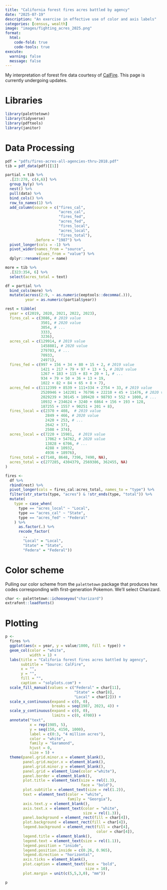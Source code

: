 ```yaml
---
title: "California forest fires acres battled by agency"
date: "2025-07-19"
description: "An exercise in effective use of color and axis labels"
categories: [census, wealth]
image: "images/fighting_acres_2025.png"
format: 
  html:
    code-fold: true
    code-tools: true
execute:
  warning: false
  message: false
---
```


My interpretation of forest fire data courtesy of [CalFire](https://www.fire.ca.gov/our-impact/statistics). This page is currently undergoing updates.

# Libraries

```r
library(palettetown)
library(tidyverse)
library(pdftools)
library(janitor)
```

# Data Processing

```r
pdf = "pdfs/fires-acres-all-agencies-thru-2018.pdf"
tib = pdf_data(pdf)[[1]] 

partial = tib %>% 
  .[23:278, c(4,6)] %>% 
  group_by(y) %>% 
  nest() %>% 
  pull(data) %>% 
  bind_cols() %>% 
  row_to_names(1) %>% 
  add_column(source = c("fires_cal",
                        "acres_cal",
                        "fires_fed",
                        "acres_fed",
                        "fires_local",
                        "acres_local",
                        "fires_total"),
             .before = "1987") %>% 
  pivot_longer(cols = -1) %>% 
  pivot_wider(names_from = "source",
              values_from = "value") %>% 
  dplyr::rename(year = name)

more = tib %>% 
  .[323:354, 6] %>% 
  select(acres_total = text)

df = partial %>% 
  bind_cols(more) %>% 
  mutate(across(2:9, ~ as.numeric(eeptools::decomma(.))),
         year = as.numeric(partial$year)) 

rest = tibble(
  year = c(2019, 2020, 2021, 2022, 2023),
  fires_cal = c(3086, # 2019 value
                3501, # 2020 value 
                3054, # ...
                3333, 
                3236),
  acres_cal = c(129914, # 2019 value
                1458881, # 2020 value 
                279703, # ... 
                70933, 
                24971),
  fires_fed = c(997 + 156 + 34 + 80 + 15 + 2, # 2019 value
                1421 + 217 + 79 + 97 + 13 + 5, # 2020 value 
                1267 + 183 + 115 + 83 + 20 + 1, # ...
                934 + 79 + 50 + 36 + 13 + 19,
                1022 + 82 + 84 + 65 + 8 + 7),
  acres_fed = c(1112399 + 8539 + 111+334 + 2754 + 33, # 2019 value
                2520946 + 142201 + 76796 + 22210 + 45 + 11476, # 2020 value 
                2029239 + 30145 + 109420 + 98793 + 552 + 1000, # ...
                10932 + 234624 + 3240 + 6864 + 156 + 193 + 128,
                187255 + 1557 + 90251 + 201 + 8),
  fires_local = c(2370 + 408,  # 2019 value
                  2849 + 466, # 2020 value 
                  2420 + 253, # ... 
                  2642 + 371, 
                  2508 + 374),
  acres_local = c(7220 + 15981,  # 2019 value
                  17062 + 54762, # 2020 value 
                  13828 + 6706, # ... 
                  4288 + 10932, 
                  4936 + 18976),
  fires_total = c(7148, 8648, 7396, 7490, NA),
  acres_total = c(277285, 4304379, 2569386, 362455, NA)
)

fires <- 
  df %>% 
  rbind(rest) %>% 
  pivot_longer(cols = fires_cal:acres_total, names_to = "type") %>% 
  filter(str_starts(type, "acres") & !str_ends(type, "total")) %>% 
  mutate(
    type = case_when(
      type == "acres_local" ~ "Local",
      type == "acres_cal" ~ "State",
      type == "acres_fed" ~ "Federal"
    ) %>% 
      as.factor(.) %>% 
      recode_factor(
        ., 
        "Local" = "Local",
        "State" = "State",
        "Federa" = "Federal"))
```


# Color scheme

Pulling our color scheme from the `palettetown` package that produces hex codes corresponding with first-generation Pokemon. We'll select Charizard.


```r
char <- palettetown::ichooseyou("charizard")
extrafont::loadfonts()
```

# Plotting

```r

p <- 
  fires %>% 
  ggplot(aes(x = year, y = value/1000, fill = type)) +
  geom_col(color = "white",
           width = 1) +
  labs(title = "Califoria forest fires acres battled by agency",
       subtitle = "Source: CalFire",
       x = "",
       y = "",
       fill = "",
       caption = "solplots.com") +
  scale_fill_manual(values = c("Federal" = char[11],
                               "State" = char[8],
                               "Local" = char[2])) +
  scale_x_continuous(expand = c(0, 0),
                     breaks = seq(1987, 2023, 4)) +
  scale_y_continuous(expand = c(0, 0),
                     limits = c(0, 4700)) +
  annotate("text", 
           x = rep(1985, 5),
           y = seq(150, 4150, 1000),
           label = c(0:3, "4 million acres"),
           color = "white",
           family = "Garamond",
           hjust = 0,
           size = 5) +
  theme(panel.grid.minor.x = element_blank(),
        panel.grid.major.x = element_blank(),
        panel.grid.minor.y = element_blank(),
        panel.grid = element_line(color ="white"),
        panel.border = element_blank(),
        plot.title = element_text(size = rel(1.3),
                                  face = "bold"),
        plot.subtitle = element_text(size = rel(1.2)), 
        text = element_text(color = "white",
                            family = "Georgia"),
        axis.text.y = element_blank(),
        axis.text.x = element_text(color = "white",
                                   size = rel(1.3)),
        panel.background = element_rect(fill = char[4]),
        plot.background = element_rect(fill = char[4]),
        legend.background = element_rect(fill = char[4],
                                         color = char[4]),
        legend.title = element_blank(),
        legend.text = element_text(size = rel(1.1)),
        legend.position = "inside",
        legend.position.inside = c(0.26, 0.965),
        legend.direction = "horizontal",
        axis.ticks = element_blank(),
        plot.caption = element_text(face = "bold",
                                    size = 10),
        plot.margin = unit(c(5,5,3,0), "mm"))

p

```




